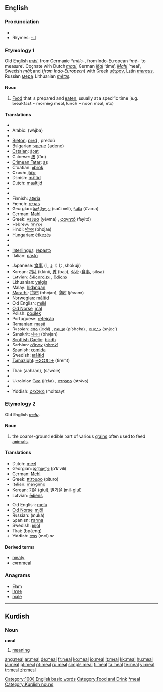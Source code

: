 ==English==

===Pronunciation===
{{IPA|/miːl/}}
* {{audio|en-us-meal.ogg|Audio (US)}}
* Rhymes: [[Rhymes:English:-iːl|-iːl]]

===Etymology 1===
Old English ''[[mæl|mǣl]]'', from Germanic ''*mēlo-'', from Indo-European ''*mē-'' ‘to measure’.  Cognate with Dutch ''[[maal]]'', German ''[[Mal]]'' ‘time’, ''[[Mahl]]'' ‘meal’, Swedish ''[[mål]]''; and (''from Indo-European'') with Greek [[μέτρον]], Latin ''[[mensus]]'', Russian [[мера]], Lithuanian ''[[metas|mẽtas]]''.

====Noun====
{{en-noun}}

# [[food|Food]] that is prepared and [[eat]]en, usually at a specific time (e.g. breakfast = morning meal, lunch = noon meal, etc).

====Translations====
{{rfc-level|Translations at L3+ (AutoFormat would have corrected level of Translations)}}
{{top}}
* {{trreq|Albanian}}
* Arabic: {{Arab|[[وجبة]]}} (wájba) {{f}}
* {{trreq|Armenian}}
* [[Breton]]: [[pred]] {{m}}, predoù {{p}}
* Bulgarian: [[ядене]] (jadene) {{n}}
* [[Catalan]]: [[àpat]] {{m}}
* Chinese: [[飯]] (fàn)
* [[Crimean Tatar]]: [[aş]]
* Croatian: [[obrok]] {{m}}
* Czech: [[jídlo]] {{n}}
* Danish: [[måltid]]
* Dutch: [[maaltijd]]
* {{trreq|Esperanto}}
* {{trreq|Estonian}}
* Finnish: [[ateria]]
* French: [[repas]] {{m}}
* Georgian: [[საჭმელი]] (sač‘meli), [[ჭამა]] (č‘ama)
* German: [[Mahl]] {{n}}
* Greek: [[γεύμα]] (yévma) {{n}}, [[φαγητό]] (fayitó) {{n}}
* Hebrew: [[ארוחה]] {{f}}
* Hindi: [[भोजन]] (bhojan)
* Hungarian: [[étkezés]]
* {{trreq|Icelandic}}
* {{trreq|Indonesian}}
* [[Interlingua]]: [[repasto]]
* Italian: [[pasto]] {{m}}
{{mid}}
* Japanese: [[食事]] (しょくじ, shokují)
* Korean: [[끼니]] (kkini), [[밥]] (bap), [[식사]] ([[食事]], siksa)
* Latvian: [[ēdienreize]] {{f}}, [[ēdiens]] {{f}}
* Lithuanian: [[valgis]] {{m}}
* Malay: [[hidangan]]
* [[Marathi]]: [[भोजन]] (bhojan), [[जेवण]] (jévann)
* Norwegian: [[måltid]]
* Old English: [[mæl|mǣl]] {{n}}
* [[Old Norse]]: [[mál]] {{n}}
* Polish: [[posiłek]] {{m}}
* Portuguese: [[refeição]] {{f}}
* Romanian: [[masā]] {{f}}
* Russian: [[еда]] (jedá) {{f}}, [[пища]] (píshcha) {{f}}, [[снедь]] (snjed’) {{f}}
* Sanskrit: [[भोजन]] (bhojan)
* [[Scottish Gaelic]]: [[biadh]] {{m}}
* Serbian: [[оброк]] ([[obrok]]) {{m}}
* Spanish: [[comida]] {{f}}
* Swedish: [[måltid]] {{c}}
* [[Tamazight]]: [[ⵜⵉⵔⴻⵎⵜ]] (tiremt) {{f}}
* {{trreq|Tamil}}
* Thai: {{Thai|[[อาหาร]]}} (aahăan), {{Thai|[[เสวย]]}} (sàwŏie)
* {{trreq|Turkish}}
* Ukrainian: [[їжа]] (jízha) {{f}}, [[страва]] (stráva) {{f}}
* {{trreq|Vietnamese}}
* Yiddish: [[מאָלצײַט]] (moltsayt) {{m}}
{{bottom}}

===Etymology 2===
Old English ''[[melu]]''.

====Noun====
{{en-noun|-}}

# the coarse-ground edible part of various [[grain]]s often used to feed [[animal]]s.

====Translations====
{{top}}
* Dutch: [[meel]] {{n}}
* Georgian: [[ფქვილი]] (p‘k‘vili)
* German: [[Mehl]] {{n}}
* Greek: [[πίτουρο]] (pituro) {{n}}
* Italian: [[mangìme]] {{m}}
* Korean: [[기울]] (giul), [[밀기울]] (mil-giul)
* Latvian: [[ēdiens]] {{f}}
{{mid}}
* Old English: [[melu]]
* [[Old Norse]]: [[mjöl]]
* Russian: {{Cyrl|[[мука|мука́]]}} (muká) {{f}}
* Spanish: [[harina]] {{f}}
* Swedish: [[mjöl]] {{n}}
* Thai: {{Thai|[[แป้ง]]}} (bpâeng)
* Yiddish: [[מעל]] (mel) {{f}} ''or'' {{n}}
{{bottom}}

====Derived terms====
* [[mealy]]
* [[cornmeal]]

===Anagrams===
* [[Elam]]
* [[lame]]
* [[male]]

[[Category:1000 English basic words]]
[[Category:Food and Drink]]
[[Category:Meals|*meal]]

----

==Kurdish==

===Noun===
'''meal'''

# [[meaning]]

[[Category:Kurdish nouns]]

[[ang:meal]]
[[ar:meal]]
[[de:meal]]
[[fr:meal]]
[[ko:meal]]
[[io:meal]]
[[it:meal]]
[[kk:meal]]
[[hu:meal]]
[[ja:meal]]
[[pl:meal]]
[[pt:meal]]
[[ru:meal]]
[[simple:meal]]
[[fi:meal]]
[[ta:meal]]
[[te:meal]]
[[vi:meal]]
[[tr:meal]]
[[zh:meal]]